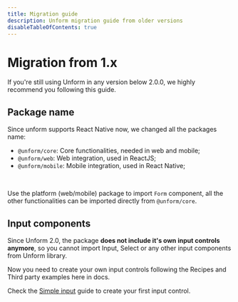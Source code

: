 ```yaml
---
title: Migration guide
description: Unform migration guide from older versions
disableTableOfContents: true
---
```


# Migration from 1.x

If you're still using Unform in any version below 2.0.0, we highly recommend you following this guide.

## Package name

Since unform supports React Native now, we changed all the packages name:

- `@unform/core`: Core functionalities, needed in web and mobile;
- `@unform/web`: Web integration, used in ReactJS;
- `@unform/mobile`: Mobile integration, used in React Native;

<br />

Use the platform (web/mobile) package to import `Form` component, all the other functionalities can be imported directly from `@unform/core`.

## Input components

Since Unform 2.0, the package **does not include it's own input controls anymore**, so you cannot import Input, Select or any other input components from Unform library.

Now you need to create your own input controls following the Recipes and Third party examples here in docs.

Check the [Simple input](/recipes/simple-input) guide to create your first input control.

